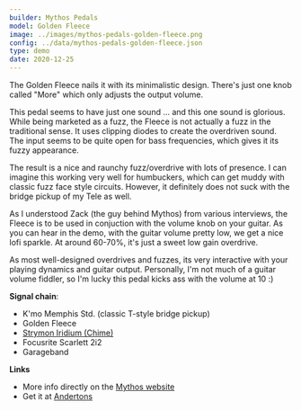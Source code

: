 ```yaml
---
builder: Mythos Pedals
model: Golden Fleece
image: ../images/mythos-pedals-golden-fleece.png
config: ../data/mythos-pedals-golden-fleece.json
type: demo
date: 2020-12-25
---
```


The Golden Fleece nails it with its minimalistic design. There's just one knob called "More" which only adjusts the output volume.

This pedal seems to have just one sound ... and this one sound is glorious. While being marketed as a fuzz, the Fleece is not actually a fuzz in the traditional sense. It uses clipping diodes to create the overdriven sound. The input seems to be quite open for bass frequencies, which gives it its fuzzy appearance.

The result is a nice and raunchy fuzz/overdrive with lots of presence. I can imagine this working very well for humbuckers, which can get muddy with classic fuzz face style circuits. However, it definitely does not suck with the bridge pickup of my Tele as well.

As I understood Zack (the guy behind Mythos) from various interviews, the Fleece is to be used in conjuction with the volume knob on your guitar. As you can hear in the demo, with the guitar volume pretty low, we get a nice lofi sparkle. At around 60-70%, it's just a sweet low gain overdrive.

As most well-designed overdrives and fuzzes, its very interactive with your playing dynamics and guitar output. Personally, I'm not much of a guitar volume fiddler, so I'm lucky this pedal kicks ass with the volume at 10 :)

**Signal chain**:

- K'mo Memphis Std. (classic T-style bridge pickup)
- Golden Fleece
- [Strymon Iridium (Chime)](/demos/strymon-iridium)
- Focusrite Scarlett 2i2
- Garageband

**Links**

- More info directly on the [Mythos website](https://mythospedals.com/golden-fleece)
- Get it at [Andertons](https://www.andertons.co.uk/mythos-golden-fleece-overdrive-fuzz-pedal-goldenfleece)
